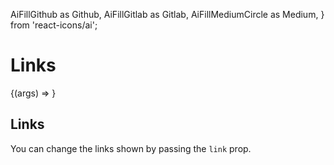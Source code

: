   AiFillGithub as Github,
  AiFillGitlab as Gitlab,
  AiFillMediumCircle as Medium,
} from 'react-icons/ai';


<Meta title="Molecules | Links" component={Links} />

# Links

<Preview>
  <Story
    name="Basic"
    args={{
      links: [
        { name: '🏠️ Home', link: '/' },
        { name: '✍️ Blog', link: '/blog/' },
        { name: '🧮️ Stats', link: '/stats/' },
        { name: '📋 Uses', link: '/uses/' },
      ],
    }}
  >
    {(args) => <Links {...args} />}
  </Story>
</Preview>

<Props story="Basic" />

## Links

You can change the links shown by passing the `link` prop.

<Preview>
  <Story name="Links">
    <Links
      links={[
        { name: '🏠️ Home', link: '/' },
        { name: '✍️ Blog', link: '/blog/' },
        { name: '📋 Uses', link: '/uses/' },
      ]}
    />
  </Story>
</Preview>
